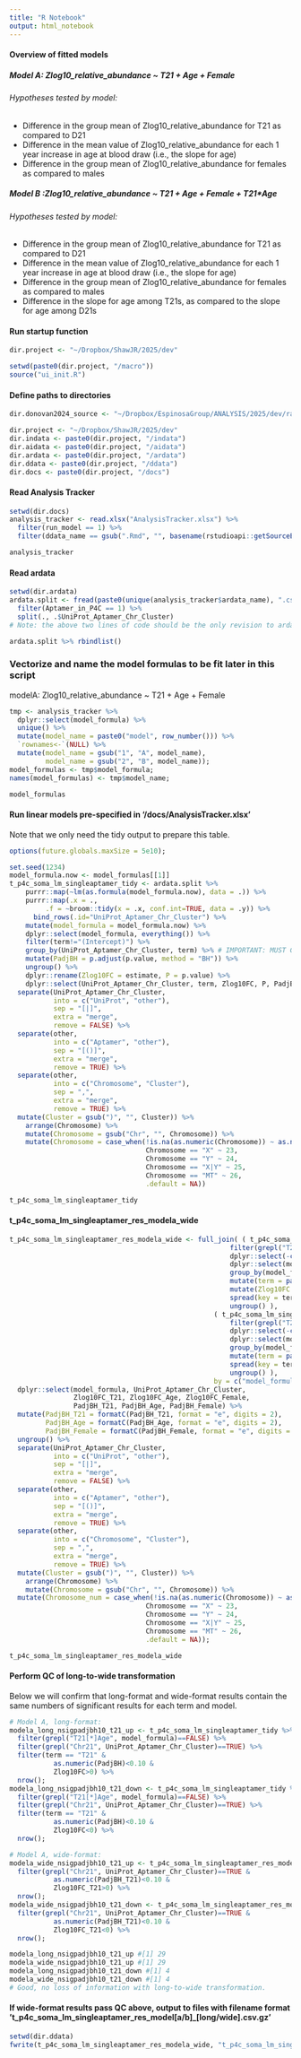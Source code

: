 ```yaml
---
title: "R Notebook"
output: html_notebook
---
```

#### Overview of fitted models
##### Model A: Zlog10_relative_abundance ~ T21 + Age + Female
###### Hypotheses tested by model:
- Difference in the group mean of Zlog10_relative_abundance for T21 as compared to D21
- Difference in the mean value of Zlog10_relative_abundance for each 1 year increase in age at blood draw (i.e., the slope for age)
- Difference in the group mean of Zlog10_relative_abundance for females as compared to males

##### Model B :Zlog10_relative_abundance ~ T21 + Age + Female + T21*Age
###### Hypotheses tested by model:
- Difference in the group mean of Zlog10_relative_abundance for T21 as compared to D21
- Difference in the mean value of Zlog10_relative_abundance for each 1 year increase in age at blood draw (i.e., the slope for age)
- Difference in the group mean of Zlog10_relative_abundance for females as compared to males
- Difference in the slope for age among T21s, as compared to the slope for age among D21s

#### Run startup function
```r
dir.project <- "~/Dropbox/ShawJR/2025/dev"

setwd(paste0(dir.project, "/macro"))
source("ui_init.R")
```

#### Define paths to directories
```r
dir.donovan2024_source <- "~/Dropbox/EspinosaGroup/ANALYSIS/2025/dev/rawdata/Donovan2024_syn31481952.5"

dir.project <- "~/Dropbox/ShawJR/2025/dev"
dir.indata <- paste0(dir.project, "/indata")
dir.aidata <- paste0(dir.project, "/aidata")
dir.ardata <- paste0(dir.project, "/ardata")
dir.ddata <- paste0(dir.project, "/ddata")
dir.docs <- paste0(dir.project, "/docs")
```

#### Read Analysis Tracker
```r
setwd(dir.docs)
analysis_tracker <- read.xlsx("AnalysisTracker.xlsx") %>%
  filter(run_model == 1) %>%
  filter(ddata_name == gsub(".Rmd", "", basename(rstudioapi::getSourceEditorContext()$path)))

analysis_tracker
```

#### Read ardata
```r
setwd(dir.ardata)
ardata.split <- fread(paste0(unique(analysis_tracker$ardata_name), ".csv.gz")) %>%
  filter(Aptamer_in_P4C == 1) %>%
  split(., .$UniProt_Aptamer_Chr_Cluster)
# Note: the above two lines of code should be the only revision to ardata before modeling.

ardata.split %>% rbindlist()
```

### Vectorize and name the model formulas to be fit later in this script
modelA: Zlog10_relative_abundance ~ T21 + Age + Female
```r
tmp <- analysis_tracker %>%
  dplyr::select(model_formula) %>%
  unique() %>%
  mutate(model_name = paste0("model", row_number())) %>%
  `rownames<-`(NULL) %>%
  mutate(model_name = gsub("1", "A", model_name),
         model_name = gsub("2", "B", model_name));
model_formulas <- tmp$model_formula;
names(model_formulas) <- tmp$model_name;

model_formulas
```

#### Run linear models pre-specified in '/docs/AnalysisTracker.xlsx'
Note that we only need the tidy output to prepare this table.
```r
options(future.globals.maxSize = 5e10);

set.seed(1234)
model_formula.now <- model_formulas[[1]]
t_p4c_soma_lm_singleaptamer_tidy <- ardata.split %>%
    purrr::map(~lm(as.formula(model_formula.now), data = .)) %>%
    purrr::map(.x = .,
         .f = ~broom::tidy(x = .x, conf.int=TRUE, data = .y)) %>%
      bind_rows(.id="UniProt_Aptamer_Chr_Cluster") %>%
    mutate(model_formula = model_formula.now) %>%
    dplyr::select(model_formula, everything()) %>%
    filter(term!="(Intercept)") %>%
    group_by(UniProt_Aptamer_Chr_Cluster, term) %>% # IMPORTANT: MUST GROUP BY BOTH TERM AND APTAMER.
    mutate(PadjBH = p.adjust(p.value, method = "BH")) %>%
    ungroup() %>%
    dplyr::rename(Zlog10FC = estimate, P = p.value) %>%
    dplyr::select(UniProt_Aptamer_Chr_Cluster, term, Zlog10FC, P, PadjBH, everything()) %>%
  separate(UniProt_Aptamer_Chr_Cluster,
           into = c("UniProt", "other"),
           sep = "[|]",
           extra = "merge",
           remove = FALSE) %>%
  separate(other,
           into = c("Aptamer", "other"),
           sep = "[()]",
           extra = "merge",
           remove = TRUE) %>%
  separate(other,
           into = c("Chromosome", "Cluster"),
           sep = ",",
           extra = "merge",
           remove = TRUE) %>%
  mutate(Cluster = gsub(")", "", Cluster)) %>%
    arrange(Chromosome) %>%
    mutate(Chromosome = gsub("Chr", "", Chromosome)) %>%
    mutate(Chromosome = case_when(!is.na(as.numeric(Chromosome)) ~ as.numeric(Chromosome),
                                  Chromosome == "X" ~ 23,
                                  Chromosome == "Y" ~ 24,
                                  Chromosome == "X|Y" ~ 25,
                                  Chromosome == "MT" ~ 26,
                                  .default = NA))

t_p4c_soma_lm_singleaptamer_tidy
```

#### t_p4c_soma_lm_singleaptamer_res_modela_wide
```r
t_p4c_soma_lm_singleaptamer_res_modela_wide <- full_join( ( t_p4c_soma_lm_singleaptamer_tidy %>%
                                                       filter(grepl("T21[*]Age", model_formula)==FALSE ) %>%
                                                       dplyr::select(-c(P, std.error, statistic, conf.low, conf.high)) %>%
                                                       dplyr::select(model_formula, UniProt_Aptamer_Chr_Cluster, term, Zlog10FC) %>%
                                                       group_by(model_formula, UniProt_Aptamer_Chr_Cluster, term) %>%
                                                       mutate(term = paste0("Zlog10FC_", term)) %>%
                                                       mutate(Zlog10FC = round(Zlog10FC, digits = 4)) %>%
                                                       spread(key = term, value = Zlog10FC) %>%
                                                       ungroup() ),
                                                   ( t_p4c_soma_lm_singleaptamer_tidy %>%
                                                       filter(grepl("T21[*]Age", model_formula)==FALSE ) %>%
                                                       dplyr::select(-c(P, std.error, statistic, conf.low, conf.high)) %>%
                                                       dplyr::select(model_formula, UniProt_Aptamer_Chr_Cluster, term, PadjBH) %>%
                                                       group_by(model_formula, UniProt_Aptamer_Chr_Cluster, term) %>%
                                                       mutate(term = paste0("PadjBH_", term)) %>%
                                                       spread(key = term, value = PadjBH) %>%
                                                       ungroup() ),
                                                   by = c("model_formula", "UniProt_Aptamer_Chr_Cluster")) %>%
  dplyr::select(model_formula, UniProt_Aptamer_Chr_Cluster,
                Zlog10FC_T21, Zlog10FC_Age, Zlog10FC_Female, 
                PadjBH_T21, PadjBH_Age, PadjBH_Female) %>%
  mutate(PadjBH_T21 = formatC(PadjBH_T21, format = "e", digits = 2),
         PadjBH_Age = formatC(PadjBH_Age, format = "e", digits = 2),
         PadjBH_Female = formatC(PadjBH_Female, format = "e", digits = 2)) %>%
  ungroup() %>%
  separate(UniProt_Aptamer_Chr_Cluster,
           into = c("UniProt", "other"),
           sep = "[|]",
           extra = "merge",
           remove = FALSE) %>%
  separate(other,
           into = c("Aptamer", "other"),
           sep = "[()]",
           extra = "merge",
           remove = TRUE) %>%
  separate(other,
           into = c("Chromosome", "Cluster"),
           sep = ",",
           extra = "merge",
           remove = TRUE) %>%
  mutate(Cluster = gsub(")", "", Cluster)) %>%
    arrange(Chromosome) %>%
    mutate(Chromosome = gsub("Chr", "", Chromosome)) %>%
  mutate(Chromosome_num = case_when(!is.na(as.numeric(Chromosome)) ~ as.numeric(Chromosome),
                                  Chromosome == "X" ~ 23,
                                  Chromosome == "Y" ~ 24,
                                  Chromosome == "X|Y" ~ 25,
                                  Chromosome == "MT" ~ 26,
                                  .default = NA));

t_p4c_soma_lm_singleaptamer_res_modela_wide
```

#### Perform QC of long-to-wide transformation
Below we will confirm that long-format and wide-format results contain the same numbers of significant results for each term and model.
```r
# Model A, long-format:
modela_long_nsigpadjbh10_t21_up <- t_p4c_soma_lm_singleaptamer_tidy %>%
  filter(grepl("T21[*]Age", model_formula)==FALSE) %>%
  filter(grepl("Chr21", UniProt_Aptamer_Chr_Cluster)==TRUE) %>%
  filter(term == "T21" & 
           as.numeric(PadjBH)<0.10 & 
           Zlog10FC>0) %>%
  nrow();
modela_long_nsigpadjbh10_t21_down <- t_p4c_soma_lm_singleaptamer_tidy %>%
  filter(grepl("T21[*]Age", model_formula)==FALSE) %>%
  filter(grepl("Chr21", UniProt_Aptamer_Chr_Cluster)==TRUE) %>%
  filter(term == "T21" & 
           as.numeric(PadjBH)<0.10 & 
           Zlog10FC<0) %>%
  nrow();

# Model A, wide-format:
modela_wide_nsigpadjbh10_t21_up <- t_p4c_soma_lm_singleaptamer_res_modela_wide %>%
  filter(grepl("Chr21", UniProt_Aptamer_Chr_Cluster)==TRUE & 
           as.numeric(PadjBH_T21)<0.10 & 
           Zlog10FC_T21>0) %>%
  nrow();
modela_wide_nsigpadjbh10_t21_down <- t_p4c_soma_lm_singleaptamer_res_modela_wide %>%
  filter(grepl("Chr21", UniProt_Aptamer_Chr_Cluster)==TRUE & 
           as.numeric(PadjBH_T21)<0.10 & 
           Zlog10FC_T21<0) %>%
  nrow();

modela_long_nsigpadjbh10_t21_up #[1] 29 
modela_wide_nsigpadjbh10_t21_up #[1] 29
modela_long_nsigpadjbh10_t21_down #[1] 4
modela_wide_nsigpadjbh10_t21_down #[1] 4
# Good, no loss of information with long-to-wide transformation.
```

#### If wide-format results pass QC above, output to files with filename format 't_p4c_soma_lm_singleaptamer_res_model[a/b]_[long/wide].csv.gz'
```r
setwd(dir.ddata)
fwrite(t_p4c_soma_lm_singleaptamer_res_modela_wide, "t_p4c_soma_lm_singleaptamer_res_modela_wide.csv.gz")
```

